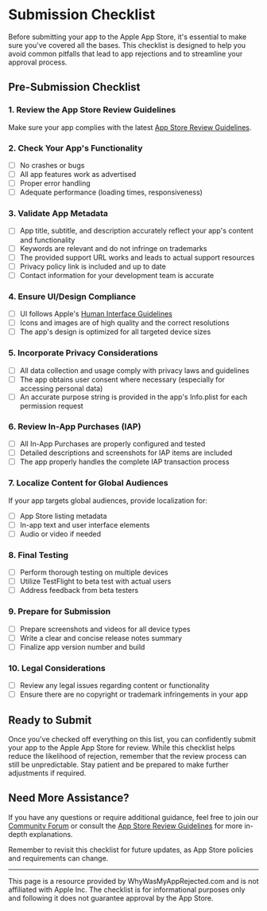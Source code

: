 # Submission Checklist

Before submitting your app to the Apple App Store, it's essential to make sure
you've covered all the bases. This checklist is designed to help you avoid
common pitfalls that lead to app rejections and to streamline your approval
process.

## Pre-Submission Checklist

### 1. Review the App Store Review Guidelines
Make sure your app complies with the latest [App Store Review
Guidelines](https://developer.apple.com/app-store/review/guidelines/).

### 2. Check Your App's Functionality
- [ ] No crashes or bugs
- [ ] All app features work as advertised
- [ ] Proper error handling
- [ ] Adequate performance (loading times, responsiveness)

### 3. Validate App Metadata
- [ ] App title, subtitle, and description accurately reflect your app's content
  and functionality
- [ ] Keywords are relevant and do not infringe on trademarks
- [ ] The provided support URL works and leads to actual support resources
- [ ] Privacy policy link is included and up to date
- [ ] Contact information for your development team is accurate

### 4. Ensure UI/Design Compliance
- [ ] UI follows Apple's [Human Interface
  Guidelines](https://developer.apple.com/design/human-interface-guidelines/)
- [ ] Icons and images are of high quality and the correct resolutions
- [ ] The app's design is optimized for all targeted device sizes

### 5. Incorporate Privacy Considerations
- [ ] All data collection and usage comply with privacy laws and guidelines
- [ ] The app obtains user consent where necessary (especially for accessing
  personal data)
- [ ] An accurate purpose string is provided in the app's Info.plist for each
  permission request

### 6. Review In-App Purchases (IAP)
- [ ] All In-App Purchases are properly configured and tested
- [ ] Detailed descriptions and screenshots for IAP items are included
- [ ] The app properly handles the complete IAP transaction process

### 7. Localize Content for Global Audiences
If your app targets global audiences, provide localization for:
- [ ] App Store listing metadata
- [ ] In-app text and user interface elements
- [ ] Audio or video if needed

### 8. Final Testing
- [ ] Perform thorough testing on multiple devices
- [ ] Utilize TestFlight to beta test with actual users
- [ ] Address feedback from beta testers

### 9. Prepare for Submission
- [ ] Prepare screenshots and videos for all device types
- [ ] Write a clear and concise release notes summary
- [ ] Finalize app version number and build

### 10. Legal Considerations
- [ ] Review any legal issues regarding content or functionality
- [ ] Ensure there are no copyright or trademark infringements in your app

## Ready to Submit

Once you've checked off everything on this list, you can confidently submit your
app to the Apple App Store for review. While this checklist helps reduce the
likelihood of rejection, remember that the review process can still be
unpredictable. Stay patient and be prepared to make further adjustments if
required.

## Need More Assistance?

If you have any questions or require additional guidance, feel free to join our
[Community
Forum](https://github.com/whywasmyapprejected/whywasmyapprejected-com/discussions)
or consult the [App Store Review
Guidelines](https://developer.apple.com/app-store/review/guidelines/) for more
in-depth explanations.

Remember to revisit this checklist for future updates, as App Store policies and
requirements can change.

---
This page is a resource provided by WhyWasMyAppRejected.com and is not
affiliated with Apple Inc. The checklist is for informational purposes only and
following it does not guarantee approval by the App Store.